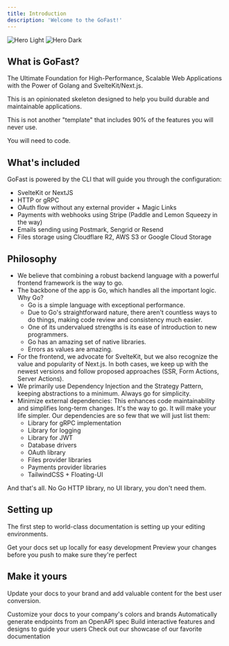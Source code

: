 ```yaml
---
title: Introduction
description: 'Welcome to the GoFast!'
---
```


<img
  className="block dark:hidden"
  src="/images/hero-light.svg"
  alt="Hero Light"
/>
<img
  className="hidden dark:block"
  src="/images/hero-dark.svg"
  alt="Hero Dark"
/>

## What is GoFast?

The Ultimate Foundation for High-Performance, Scalable Web Applications with the Power of Golang and SvelteKit/Next.js.

This is an opinionated skeleton designed to help you build durable and maintainable applications.

This is not another "template" that includes 90% of the features you will never use.

You will need to code.

## What's included

GoFast is powered by the CLI that will guide you through the configuration:
- SvelteKit or NextJS
- HTTP or gRPC
- OAuth flow without any external provider + Magic Links
- Payments with webhooks using Stripe (Paddle and Lemon Squeezy in the way)
- Emails sending using Postmark, Sengrid or Resend
- Files storage using Cloudflare R2, AWS S3 or Google Cloud Storage

## Philosophy

- We believe that combining a robust backend language with a powerful frontend framework is the way to go.
- The backbone of the app is Go, which handles all the important logic. Why Go?
    - Go is a simple language with exceptional performance.
    - Due to Go's straightforward nature, there aren't countless ways to do things, making code review and consistency much easier.
    - One of its undervalued strengths is its ease of introduction to new programmers.
    - Go has an amazing set of native libraries.
    - Errors as values are amazing.
- For the frontend, we advocate for SvelteKit, but we also recognize the value and popularity of Next.js.
In both cases, we keep up with the newest versions and follow proposed approaches (SSR, Form Actions, Server Actions).
- We primarily use Dependency Injection and the Strategy Pattern, keeping abstractions to a minimum. Always go for simplicity.
- Minimize external dependencies: This enhances code maintainability and simplifies long-term changes. It's the way to go. It will make your life simpler. 
Our dependencies are so few that we will just list them:
    - Library for gRPC implementation
    - Library for logging
    - Library for JWT
    - Database drivers
    - OAuth library
    - Files provider libraries
    - Payments provider libraries
    - TailwindCSS + Floating-UI

And that's all. No Go HTTP library, no UI library, you don't need them.

## Setting up

The first step to world-class documentation is setting up your editing environments.

<CardGroup cols={2}>
  <Card
    title="Edit Your Docs"
    icon="pen-to-square"
    href="https://mintlify.com/docs/quickstart"
  >
    Get your docs set up locally for easy development
  </Card>
  <Card
    title="Preview Changes"
    icon="image"
    href="https://mintlify.com/docs/development"
  >
    Preview your changes before you push to make sure they're perfect
  </Card>
</CardGroup>

## Make it yours

Update your docs to your brand and add valuable content for the best user conversion.

<CardGroup cols={2}>
  <Card
    title="Customize Style"
    icon="palette"
    href="https://mintlify.com/docs/settings/global"
  >
    Customize your docs to your company's colors and brands
  </Card>
  <Card
    title="Reference APIs"
    icon="code"
    href="https://mintlify.com/docs/api-playground/openapi"
  >
    Automatically generate endpoints from an OpenAPI spec
  </Card>
  <Card
    title="Add Components"
    icon="screwdriver-wrench"
    href="https://mintlify.com/docs/components/accordion"
  >
    Build interactive features and designs to guide your users
  </Card>
  <Card
    title="Get Inspiration"
    icon="stars"
    href="https://mintlify.com/customers"
  >
    Check out our showcase of our favorite documentation
  </Card>
</CardGroup>
